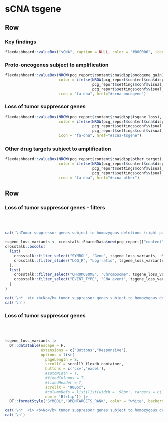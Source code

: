 sCNA tsgene {.hidden}
===================================== 

Row
-------------------------------------

### Key findings


```r
flexdashboard::valueBox("sCNA", caption = NULL, color = "#000000", icon = NULL)
```

### Proto-oncogenes subject to amplification

```r
flexdashboard::valueBox(NROW(pcg_report$content$cna$disp$oncogene_gain),
                        color = ifelse(NROW(pcg_report$content$cna$disp$oncogene_gain) > 0,
                                       pcg_report$settings$conf$visual_reporting$color_value_box,
                                       pcg_report$settings$conf$visual_reporting$color_none),
                        icon = "fa-dna", href="#scna-oncogene")
```

### Loss of tumor suppressor genes

```r
flexdashboard::valueBox(NROW(pcg_report$content$cna$disp$tsgene_loss),
                        color = ifelse(NROW(pcg_report$content$cna$disp$tsgene_loss) > 0,
                                       pcg_report$settings$conf$visual_reporting$color_value_box,
                                       pcg_report$settings$conf$visual_reporting$color_none),
                        icon = "fa-dna", href="#scna-tsgene")
```

### Other drug targets subject to amplification

```r
flexdashboard::valueBox(NROW(pcg_report$content$cna$disp$other_target),
                        color = ifelse(NROW(pcg_report$content$cna$disp$other_target) > 0,
                                       pcg_report$settings$conf$visual_reporting$color_value_box,
                                       pcg_report$settings$conf$visual_reporting$color_none),
                        icon = "fa-dna", href="#scna-other")
```

Row
-----------------------------------------------------

### Loss of tumor suppressor genes - filters {data-padding=15 data-width=300}

<br><br>

```r

cat('\nTumor suppressor genes subject to homozygous deletions (right panel) can be filtered according to various criteria:\n')

tsgene_loss_variants <- crosstalk::SharedData$new(pcg_report[["content"]][["cna"]][["disp"]][["tsgene_loss"]])
crosstalk::bscols(
  list(
    crosstalk::filter_select("SYMBOL", "Gene", tsgene_loss_variants, ~SYMBOL),
    crosstalk::filter_slider("LOG_R", "Log-ratio", tsgene_loss_variants, ~LOG_R)
  ),
  list(
    crosstalk::filter_select("CHROMOSOME", "Chromosome", tsgene_loss_variants, ~CHROMOSOME),
    crosstalk::filter_select("EVENT_TYPE", "CNA event", tsgene_loss_variants, ~EVENT_TYPE)
  )
)

```


```r
cat('\n*  <i> <b>No</b> tumor suppressor genes subject to homozygous deletions.</i>',sep='\n')
cat('\n')
```


### Loss of tumor suppressor genes {data-padding=15}

<br><br>

```r

tsgene_loss_variants |>
  DT::datatable(escape = F, 
                extensions = c("Buttons","Responsive"), 
                options = list(
                  pageLength = 8, 
                  scrollY = scrollY_flexdb_container, 
                  buttons = c('csv','excel'), 
                  #autoWidth = T, 
                  #fixedColumns = T,
                  #fixedHeader = T,
                  scrollX = "900px",
                  #columnDefs = list(list(width = '90px', targets = c(1,2,3,4,5,6))),
                  dom = 'Bfrtip')) |>
  DT::formatStyle("SYMBOL","OPENTARGETS_RANK", color = "white", backgroundColor = DT::styleInterval(pcg_report[['content']][['report_display_config']][['opentargets_rank']][['breaks']], pcg_report[['content']][['report_display_config']][['opentargets_rank']][['colors']]))

```


```r
cat('\n*  <i> <b>No</b> tumor suppressor genes subject to homozygous deletions.</i>',sep='\n')
cat('\n')
```

